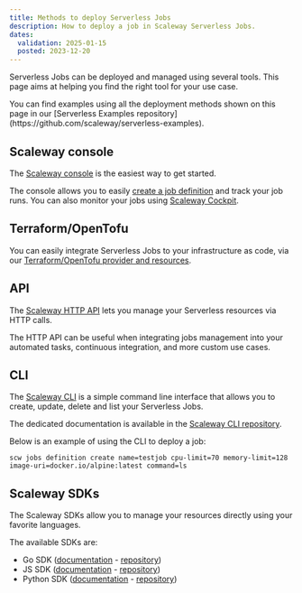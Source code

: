 ```yaml
---
title: Methods to deploy Serverless Jobs
description: How to deploy a job in Scaleway Serverless Jobs.
dates:
  validation: 2025-01-15
  posted: 2023-12-20
---
```


Serverless Jobs can be deployed and managed using several tools. This page aims at helping you find the right tool for your use case.

<Message type="tip">
  You can find examples using all the deployment methods shown on this page in our [Serverless Examples repository](https://github.com/scaleway/serverless-examples).
</Message>

## Scaleway console

The [Scaleway console](https://console.scaleway.com/) is the easiest way to get started.

The console allows you to easily [create a job definition](/serverless-jobs/how-to/create-job/) and track your job runs. You can also monitor your jobs using [Scaleway Cockpit](/cockpit/quickstart/).

## Terraform/OpenTofu

You can easily integrate Serverless Jobs to your infrastructure as code, via our [Terraform/OpenTofu provider and resources](https://registry.terraform.io/providers/scaleway/scaleway/latest/docs/resources/job_definition).

## API

The [Scaleway HTTP API](https://www.scaleway.com/en/developers/api/) lets you manage your Serverless resources via HTTP calls.

The HTTP API can be useful when integrating jobs management into your automated tasks, continuous integration, and more custom use cases.

## CLI

The [Scaleway CLI](/scaleway-cli/quickstart/) is a simple command line interface that allows you to create, update, delete and list your Serverless Jobs.

The dedicated documentation is available in the [Scaleway CLI repository](https://github.com/scaleway/scaleway-cli).

Below is an example of using the CLI to deploy a job:

```
scw jobs definition create name=testjob cpu-limit=70 memory-limit=128 image-uri=docker.io/alpine:latest command=ls
```

## Scaleway SDKs

The Scaleway SDKs allow you to manage your resources directly using your favorite languages.

The available SDKs are:

- Go SDK ([documentation](/scaleway-sdk/go-sdk/) - [repository](https://github.com/scaleway/scaleway-sdk-go))
- JS SDK ([documentation](/scaleway-sdk/js-sdk/) - [repository](https://github.com/scaleway/scaleway-sdk-js))
- Python SDK ([documentation](/scaleway-sdk/python-sdk/) - [repository](https://github.com/scaleway/scaleway-sdk-python))